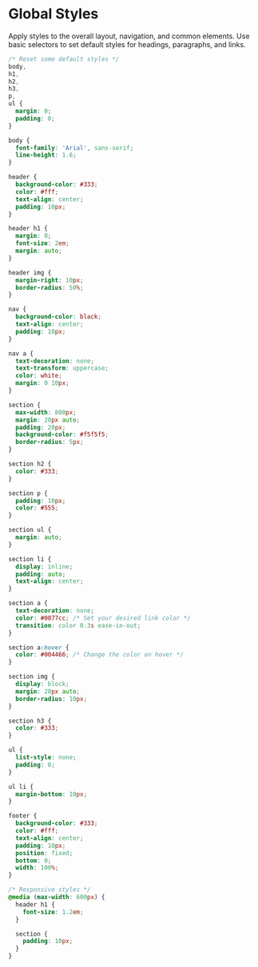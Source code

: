 # Global Styles

Apply styles to the overall layout, navigation, and common elements.
Use basic selectors to set default styles for headings, paragraphs, and links.

```css
/* Reset some default styles */
body,
h1,
h2,
h3,
p,
ul {
  margin: 0;
  padding: 0;
}

body {
  font-family: 'Arial', sans-serif;
  line-height: 1.6;
}

header {
  background-color: #333;
  color: #fff;
  text-align: center;
  padding: 10px;
}

header h1 {
  margin: 0;
  font-size: 2em;
  margin: auto;
}

header img {
  margin-right: 10px;
  border-radius: 50%;
}

nav {
  background-color: black;
  text-align: center;
  padding: 10px;
}

nav a {
  text-decoration: none;
  text-transform: uppercase;
  color: white;
  margin: 0 10px;
}

section {
  max-width: 800px;
  margin: 20px auto;
  padding: 20px;
  background-color: #f5f5f5;
  border-radius: 5px;
}

section h2 {
  color: #333;
}

section p {
  padding: 10px;
  color: #555;
}

section ul {
  margin: auto;
}

section li {
  display: inline;
  padding: auto;
  text-align: center;
}

section a {
  text-decoration: none;
  color: #0077cc; /* Set your desired link color */
  transition: color 0.3s ease-in-out;
}

section a:hover {
  color: #004466; /* Change the color on hover */
}

section img {
  display: block;
  margin: 20px auto;
  border-radius: 10px;
}

section h3 {
  color: #333;
}

ul {
  list-style: none;
  padding: 0;
}

ul li {
  margin-bottom: 10px;
}

footer {
  background-color: #333;
  color: #fff;
  text-align: center;
  padding: 10px;
  position: fixed;
  bottom: 0;
  width: 100%;
}

/* Responsive styles */
@media (max-width: 600px) {
  header h1 {
    font-size: 1.2em;
  }

  section {
    padding: 10px;
  }
}

```